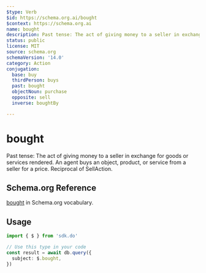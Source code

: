 ```yaml
---
$type: Verb
$id: https://schema.org.ai/bought
$context: https://schema.org.ai
name: bought
description: Past tense: The act of giving money to a seller in exchange for goods or services rendered. An agent buys an object, product, or service from a seller for a price. Reciprocal of SellAction.
status: public
license: MIT
source: schema.org
schemaVersion: '14.0'
category: Action
conjugation:
  base: buy
  thirdPerson: buys
  past: bought
  objectNoun: purchase
  opposite: sell
  inverse: boughtBy

---
```


# bought

Past tense: The act of giving money to a seller in exchange for goods or services rendered. An agent buys an object, product, or service from a seller for a price. Reciprocal of SellAction.

## Schema.org Reference

[bought](https://schema.org/BuyAction) in Schema.org vocabulary.

## Usage

```typescript
import { $ } from 'sdk.do'

// Use this type in your code
const result = await db.query({
  subject: $.bought,
})
```
